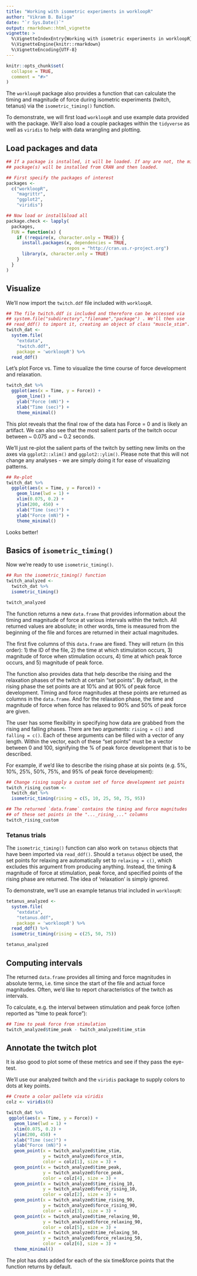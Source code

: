 ```yaml
---
title: "Working with isometric experiments in workloopR"
author: "Vikram B. Baliga"
date: "`r Sys.Date()`"
output: rmarkdown::html_vignette
vignette: >
  %\VignetteIndexEntry{Working with isometric experiments in workloopR}
  %\VignetteEngine{knitr::rmarkdown}
  %\VignetteEncoding{UTF-8}
---
```


```r
knitr::opts_chunk$set(
  collapse = TRUE,
  comment = "#>"
)
```


The `workloopR` package also provides a function that can calculate the timing and magnitude of force during isometric experiments (twitch, tetanus) via the `isometric_timing()` function.

To demonstrate, we will first load `workloopR` and use example data provided with the package. We'll also load a couple packages within the `tidyverse` as well as `viridis` to help with data wrangling and plotting.


## Load packages and data

```r
## If a package is installed, it will be loaded. If any are not, the missing
## package(s) will be installed from CRAN and then loaded.

## First specify the packages of interest
packages <-
  c("workloopR",
    "magrittr",
    "ggplot2",
    "viridis")

## Now load or install&load all
package.check <- lapply(
  packages,
  FUN = function(x) {
    if (!require(x, character.only = TRUE)) {
      install.packages(x, dependencies = TRUE,
                       repos = "http://cran.us.r-project.org")
      library(x, character.only = TRUE)
    }
  }
)
```


## Visualize

We'll now import the `twitch.ddf` file included with `workloopR`.

```r
## The file twitch.ddf is included and therefore can be accessed via
## system.file("subdirectory","filename","package") . We'll then use
## read_ddf() to import it, creating an object of class "muscle_stim".
twitch_dat <-
  system.file(
    "extdata",
    "twitch.ddf",
    package = 'workloopR') %>%
  read_ddf()

```

Let's plot Force vs. Time to visualize the time course of force development and relaxation.

```r
twitch_dat %>%
  ggplot(aes(x = Time, y = Force)) +
    geom_line() +
    ylab("Force (mN)") +
    xlab("Time (sec)") +
    theme_minimal()

```

This plot reveals that the final row of the data has Force = 0 and is likely an artifact. We can also see that the most salient parts of the twitch occur between ~ 0.075 and ~ 0.2 seconds. 

We'll just re-plot the salient parts of the twitch by setting new limits on the axes via `ggplot2::xlim()` and `ggplot2::ylim()`. Please note that this will not change any analyses - we are simply doing it for ease of visualizing patterns.

```r
## Re-plot
twitch_dat %>%
  ggplot(aes(x = Time, y = Force)) +
    geom_line(lwd = 1) +
    xlim(0.075, 0.2) +
    ylim(200, 450) +
    xlab("Time (sec)") +
    ylab("Force (mN)") +
    theme_minimal()

```

Looks better!


## Basics of `isometric_timing()`

Now we're ready to use `isometric_timing()`.

```r
## Run the isometric_timing() function
twitch_analyzed <-
  twitch_dat %>%
  isometric_timing()

twitch_analyzed
```

The function returns a new `data.frame` that provides information about the timing and magnitude of force at various intervals within the twitch. All returned values are absolute; in other words, time is measured from the beginning of the file and forces are returned in their actual magnitudes. 

The first five columns of this `data.frame` are fixed. They will return (in this order): 1) the ID of the file, 2) the time at which stimulation occurs, 3) magnitude of force when stimulation occurs, 4) time at which peak force occurs, and 5) magnitude of peak force. 

The function also provides data that help describe the rising and the relaxation phases of the twitch at certain "set points". By default, in the rising phase the set points are at 10% and at 90% of peak force development. Timing and force magnitudes at these points are returned as columns in the `data.frame`. And for the relaxation phase, the time and magnitude of force when force has relaxed to 90% and 50% of peak force are given.

The user has some flexibility in specifying how data are grabbed from the rising and falling phases. There are two arguments: `rising = c()` and `falling = c()`. Each of these arguments can be filled with a vector of any length. Within the vector, each of these "set points" must be a vector between 0 and 100, signifying the % of peak force development that is to be described.

For example, if we'd like to describe the rising phase at six points (e.g. 5%, 10%, 25%, 50%, 75%, and 95% of peak force development):

```r
## Change rising supply a custom set of force development set points
twitch_rising_custom <-
  twitch_dat %>%
  isometric_timing(rising = c(5, 10, 25, 50, 75, 95))

## The returned `data.frame` contains the timing and force magnitudes
## of these set points in the "..._rising_..." columns
twitch_rising_custom
```


### Tetanus trials

The `isometric_timing()` function can also work on `tetanus` objects that have been imported via `read_ddf()`. Should a `tetanus` object be used, the set points for relaxing are automatically set to `relaxing = c()`, which excludes this argument from producing anything. Instead, the timing & magnitude of force at stimulation, peak force, and specified points of the rising phase are returned. The idea of 'relaxation' is simply ignored. 

To demonstrate, we'll use an example tetanus trial included in `workloopR`: 
```r
tetanus_analyzed <-
  system.file(
    "extdata",
    "tetanus.ddf",
    package = 'workloopR') %>%
  read_ddf() %>%
  isometric_timing(rising = c(25, 50, 75))

tetanus_analyzed
```


## Computing intervals

The returned `data.frame` provides all timing and force magnitudes in absolute terms, i.e. time since the start of the file and actual force magnitudes. Often, we'd like to report characteristics of the twitch as intervals. 

To calculate, e.g. the interval between stimulation and peak force (often reported as "time to peak force"):

```r
## Time to peak force from stimulation
twitch_analyzed$time_peak - twitch_analyzed$time_stim
```


## Annotate the twitch plot

It is also good to plot some of these metrics and see if they pass the eye-test.

We'll use our analyzed twitch and the `viridis` package to supply colors to dots at key points.

```r
## Create a color pallete via viridis
colz <- viridis(6)

twitch_dat %>%
 ggplot(aes(x = Time, y = Force)) +
   geom_line(lwd = 1) +
   xlim(0.075, 0.2) +
   ylim(200, 450) +
   xlab("Time (sec)") +
   ylab("Force (mN)") +
   geom_point(x = twitch_analyzed$time_stim, 
              y = twitch_analyzed$force_stim,
              color = colz[1], size = 3) +
   geom_point(x = twitch_analyzed$time_peak, 
              y = twitch_analyzed$force_peak,
              color = colz[4], size = 3) +
   geom_point(x = twitch_analyzed$time_rising_10, 
              y = twitch_analyzed$force_rising_10,
              color = colz[2], size = 3) +
   geom_point(x = twitch_analyzed$time_rising_90, 
              y = twitch_analyzed$force_rising_90,
              color = colz[3], size = 3) +
   geom_point(x = twitch_analyzed$time_relaxing_90, 
              y = twitch_analyzed$force_relaxing_90,
              color = colz[5], size = 3) +
   geom_point(x = twitch_analyzed$time_relaxing_50, 
              y = twitch_analyzed$force_relaxing_50,
              color = colz[6], size = 3) +
   theme_minimal()
```

The plot has dots added for each of the six time&force points that the function returns by default.

